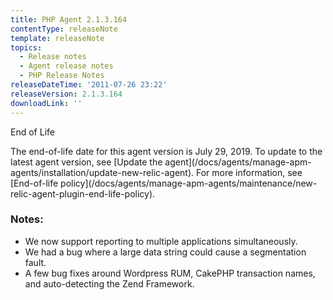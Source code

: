 ```yaml
---
title: PHP Agent 2.1.3.164
contentType: releaseNote
template: releaseNote
topics:
  - Release notes
  - Agent release notes
  - PHP Release Notes
releaseDateTime: '2011-07-26 23:22'
releaseVersion: 2.1.3.164
downloadLink: ''
---
```


End of Life

<Callout variant="important">
  The end-of-life date for this agent version is July 29, 2019. To update to the latest agent version, see [Update the agent](/docs/agents/manage-apm-agents/installation/update-new-relic-agent). For more information, see [End-of-life policy](/docs/agents/manage-apm-agents/maintenance/new-relic-agent-plugin-end-life-policy).
</Callout>

### Notes:

* We now support reporting to multiple applications simultaneously.
* We had a bug where a large data string could cause a segmentation fault.
* A few bug fixes around Wordpress RUM, CakePHP transaction names, and auto-detecting the Zend Framework.
